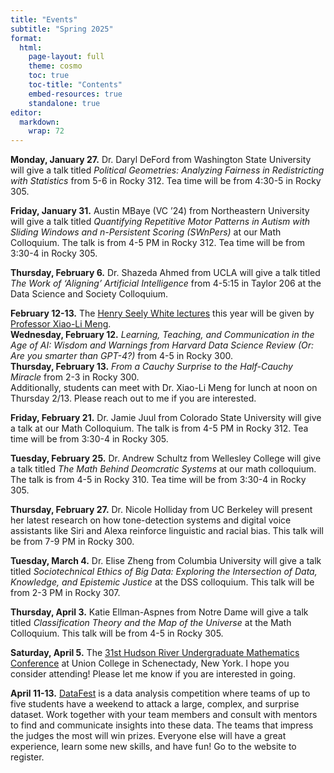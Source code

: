 ```yaml
---
title: "Events"
subtitle: "Spring 2025"
format: 
  html:
    page-layout: full
    theme: cosmo
    toc: true
    toc-title: "Contents"
    embed-resources: true
    standalone: true
editor: 
  markdown: 
    wrap: 72
---
```


**Monday, January 27.** Dr. Daryl DeFord from Washington State
University will give a talk titled *Political Geometries: Analyzing
Fairness in Redistricting with Statistics* from 5-6 in Rocky 312. Tea
time will be from 4:30-5 in Rocky 305.

**Friday, January 31.** Austin MBaye (VC '24) from Northeastern
University will give a talk titled *Quantifying Repetitive Motor
Patterns in Autism with Sliding Windows and n-Persistent Scoring
(SWnPers)* at our Math Colloquium. The talk is from 4-5 PM in Rocky 312.
Tea time will be from 3:30-4 in Rocky 305.

**Thursday, February 6.** Dr. Shazeda Ahmed from UCLA will give a talk
titled *The Work of 'Aligning' Artificial Intelligence* from 4-5:15 in
Taylor 206 at the Data Science and Society Colloquium.

**February 12-13.** The [Henry Seely White
lectures](https://pages.vassar.edu/mathstats/hsw-lecture-series/) this
year will be given by [Professor Xiao-Li
Meng](https://statistics.fas.harvard.edu/people/xiao-li-meng).\
**Wednesday, February 12.** *Learning, Teaching, and Communication in
the Age of AI: Wisdom and Warnings from Harvard Data Science Review (Or:
Are you smarter than GPT-4?)* from 4-5 in Rocky 300.\
**Thursday, February 13.** *From a Cauchy Surprise to the Half-Cauchy
Miracle* from 2-3 in Rocky 300.\
Additionally, students can meet with Dr. Xiao-Li Meng for lunch at noon
on Thursday 2/13. Please reach out to me if you are interested.

**Friday, February 21.** Dr. Jamie Juul from Colorado State University
will give a talk at our Math Colloquium. The talk is from 4-5 PM in
Rocky 312. Tea time will be from 3:30-4 in Rocky 305.

**Tuesday, February 25.** Dr. Andrew Schultz from Wellesley College will
give a talk titled *The Math Behind Deomcratic Systems* at our math
colloquium. The talk is from 4-5 in Rocky 310. Tea time will be from
3:30-4 in Rocky 305.

**Thursday, February 27.** Dr. Nicole Holliday from UC Berkeley will
present her latest research on how tone-detection systems and digital
voice assistants like Siri and Alexa reinforce linguistic and racial
bias. This talk will be from 7-9 PM in Rocky 300.

**Tuesday, March 4.** Dr. Elise Zheng from Columbia University will give
a talk titled *Sociotechnical Ethics of Big Data: Exploring the
Intersection of Data, Knowledge, and Epistemic Justice* at the DSS
colloquium. This talk will be from 2-3 PM in Rocky 307.

**Thursday, April 3.** Katie Ellman-Aspnes from Notre Dame will give a
talk titled *Classification Theory and the Map of the Universe* at the
Math Colloquium. This talk will be from 4-5 in Rocky 305.

**Saturday, April 5.** The [31st Hudson River Undergraduate Mathematics
Conference](https://sites.google.com/view/hrumc) at Union College in
Schenectady, New York. I hope you consider attending! Please let me know
if you are interested in going.

**April 11-13.** [DataFest](https://pages.vassar.edu/datafest/) is a
data analysis competition where teams of up to five students have a
weekend to attack a large, complex, and surprise dataset. Work together
with your team members and consult with mentors to find and communicate
insights into these data. The teams that impress the judges the most
will win prizes. Everyone else will have a great experience, learn some
new skills, and have fun! Go to the website to register.
